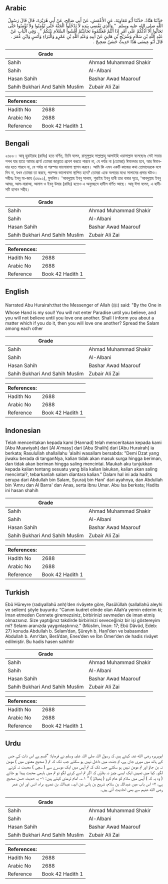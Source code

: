 ## Arabic


<div dir="rtl" lang="ar" style={{fontSize:'larger',backgroundColor:'#f8f9fa',padding:20}}>
حَدَّثَنَا هَنَّادٌ، حَدَّثَنَا أَبُو مُعَاوِيَةَ، عَنِ الأَعْمَشِ، عَنْ أَبِي صَالِحٍ، عَنْ أَبِي هُرَيْرَةَ، قَالَ قَالَ رَسُولُ اللَّهِ صلى الله عليه وسلم ‏ "‏ وَالَّذِي نَفْسِي بِيَدِهِ لاَ تَدْخُلُوا الْجَنَّةَ حَتَّى تُؤْمِنُوا وَلاَ تُؤْمِنُوا حَتَّى تَحَابُّوا أَلاَ أَدُلُّكُمْ عَلَى أَمْرٍ إِذَا أَنْتُمْ فَعَلْتُمُوهُ تَحَابَبْتُمْ أَفْشُوا السَّلاَمَ بَيْنَكُمْ ‏"‏ ‏.‏ وَفِي الْبَابِ عَنْ عَبْدِ اللَّهِ بْنِ سَلاَمٍ وَشُرَيْحِ بْنِ هَانِئٍ عَنْ أَبِيهِ وَعَبْدِ اللَّهِ بْنِ عَمْرٍو وَالْبَرَاءِ وَأَنَسٍ وَابْنِ عُمَرَ ‏.‏ قَالَ أَبُو عِيسَى هَذَا حَدِيثٌ حَسَنٌ صَحِيحٌ ‏.‏
</div>
<div style={{backgroundColor:'#f8f9fa',padding:20, marginBottom: 10}}><table> <thead> <tr> <th>Grade</th> <th></th> </tr> </thead> <tbody> <tr><td>Sahih</td><td>Ahmad Muhammad Shakir</td></tr><tr><td>Sahih</td><td>Al-Albani</td></tr><tr><td>Hasan Sahih</td><td>Bashar Awad Maarouf</td></tr><tr><td>Sahih Bukhari And Sahih Muslim</td><td>Zubair Ali Zai</td></tr></tbody></table><table> <thead> <tr> <th>References:</th> <th></th> </tr> </thead> <tbody><tr><td>Hadith No</td><td>2688</td></tr><tr><td>Arabic No</td><td>2688</td></tr><tr><td>Reference</td><td>Book 42 Hadith 1</td></tr></tbody></table></div>

## Bengali


<div dir="ltr" lang="bn" style={{fontSize:'larger',backgroundColor:'#f8f9fa',padding:20}}>
২৬৮৮। আবূ হুরাইরাহ (রাযিঃ) হতে বর্ণিত, তিনি বলেন, রাসূলুল্লাহ সাল্লাল্লাহু আলাইহি ওয়াসাল্লাম বলেছেনঃ সেই সত্তার শপথ যার হাতে আমার প্রাণ! তোমরা জান্নাতে প্রবেশ করতে পারবে না, যে পর্যন্ত না (তোমরা) ঈমানদার হবে, আর ঈমানদার হতে পারবে না, যে পর্যন্ত না পরস্পর ভালোবাসা স্থাপন করবে। আমি কি এমন একটি কাজের কথা তোমাদেরকে বলে দিব না, যখন তোমরা তা করবে, পরস্পর ভালোবাসা স্থাপিত হবে? তোমরা একে অপরের মধ্যে সালামের প্রসার ঘটাও। সহীহঃ ইবনু মা-জাহ (৩৬৯২), মুসলিম। 'আবদুল্লাহ ইবনু সালাম, শুরাইহ ইবনু হানী তার বাবার সূত্রে, 'আবদুল্লাহ ইবনু আমর, আল-বারাআ, আনাস ও ইবনু উমার (রাযিঃ) হতেও এ অনুচ্ছেদে হাদীস বর্ণিত আছে। আবূ ঈসা বলেন, এ হাদীসটি হাসান সহীহ।
</div>
<div style={{backgroundColor:'#f8f9fa',padding:20, marginBottom: 10}}><table> <thead> <tr> <th>Grade</th> <th></th> </tr> </thead> <tbody> <tr><td>Sahih</td><td>Ahmad Muhammad Shakir</td></tr><tr><td>Sahih</td><td>Al-Albani</td></tr><tr><td>Hasan Sahih</td><td>Bashar Awad Maarouf</td></tr><tr><td>Sahih Bukhari And Sahih Muslim</td><td>Zubair Ali Zai</td></tr></tbody></table><table> <thead> <tr> <th>References:</th> <th></th> </tr> </thead> <tbody><tr><td>Hadith No</td><td>2688</td></tr><tr><td>Arabic No</td><td>2688</td></tr><tr><td>Reference</td><td>Book 42 Hadith 1</td></tr></tbody></table></div>

## English


<div dir="ltr" lang="en" style={{fontSize:'larger',backgroundColor:'#f8f9fa',padding:20}}>
Narrated Abu Hurairah:that the Messenger of Allah (ﷺ) said: "By the One in Whose Hand is my soul! You will not enter Paradise until you believe, and you will not believe until you love one another. Shall I inform you about a matter which if you do it, then you will love one another? Spread the Salam among each other
</div>
<div style={{backgroundColor:'#f8f9fa',padding:20, marginBottom: 10}}><table> <thead> <tr> <th>Grade</th> <th></th> </tr> </thead> <tbody> <tr><td>Sahih</td><td>Ahmad Muhammad Shakir</td></tr><tr><td>Sahih</td><td>Al-Albani</td></tr><tr><td>Hasan Sahih</td><td>Bashar Awad Maarouf</td></tr><tr><td>Sahih Bukhari And Sahih Muslim</td><td>Zubair Ali Zai</td></tr></tbody></table><table> <thead> <tr> <th>References:</th> <th></th> </tr> </thead> <tbody><tr><td>Hadith No</td><td>2688</td></tr><tr><td>Arabic No</td><td>2688</td></tr><tr><td>Reference</td><td>Book 42 Hadith 1</td></tr></tbody></table></div>

## Indonesian


<div dir="ltr" lang="id" style={{fontSize:'larger',backgroundColor:'#f8f9fa',padding:20}}>
Telah menceritakan kepada kami [Hannad] telah menceritakan kepada kami [Abu Muawiyah] dari [Al A'masy] dari [Abu Shalih] dari [Abu Hurairah] ia berkata; Rasulullah shallallahu 'alaihi wasallam bersabda: "Demi Dzat yang jiwaku berada di tanganNya, kalian tidak akan masuk surga hingga beriman, dan tidak akan beriman hingga saling mencintai. Maukah aku tunjukkan kepada kalian tentang sesuatu yang bila kalian lakukan, kalian akan saling mencintai?, tebarkanlah salam diantara kalian." Dalam hal ini ada hadits serupa dari Abdullah bin Salam, Syuraij bin Hani' dari ayahnya, dan Abdullah bin 'Amru dan Al Barra' dan Anas, serta Ibnu Umar. Abu Isa berkata; Hadits ini hasan shahih
</div>
<div style={{backgroundColor:'#f8f9fa',padding:20, marginBottom: 10}}><table> <thead> <tr> <th>Grade</th> <th></th> </tr> </thead> <tbody> <tr><td>Sahih</td><td>Ahmad Muhammad Shakir</td></tr><tr><td>Sahih</td><td>Al-Albani</td></tr><tr><td>Hasan Sahih</td><td>Bashar Awad Maarouf</td></tr><tr><td>Sahih Bukhari And Sahih Muslim</td><td>Zubair Ali Zai</td></tr></tbody></table><table> <thead> <tr> <th>References:</th> <th></th> </tr> </thead> <tbody><tr><td>Hadith No</td><td>2688</td></tr><tr><td>Arabic No</td><td>2688</td></tr><tr><td>Reference</td><td>Book 42 Hadith 1</td></tr></tbody></table></div>

## Turkish


<div dir="ltr" lang="tr" style={{fontSize:'larger',backgroundColor:'#f8f9fa',padding:20}}>
Ebû Hüreyre (radıyallahü anh)’den rivâyete göre, Rasûlüllah (sallallahü aleyhi ve sellem) şöyle buyurdu: “Canım kudret elinde olan Allah’a yemin ederim ki; İman etmeden Cennete giremezsiniz, birbirinizi sevmeden de iman etmiş olmazsınız. Size yaptığınız takdirde birbirinizi seveceğiniz bir işi göstereyim mi? Selamı aranızda yaygınlaştırınız.” (Müslim, İman: 17; Ebû Dâvûd, Edeb: 27) konuda Abdullah b. Selam’dan, Şüreyh b. Hanî’den ve babasından Abdullah b. Amr’dan, Berâ’dan, Enes’den ve İbn Ömer’den de hadis rivâyet edilmiştir. Bu hadis hasen sahihtir
</div>
<div style={{backgroundColor:'#f8f9fa',padding:20, marginBottom: 10}}><table> <thead> <tr> <th>Grade</th> <th></th> </tr> </thead> <tbody> <tr><td>Sahih</td><td>Ahmad Muhammad Shakir</td></tr><tr><td>Sahih</td><td>Al-Albani</td></tr><tr><td>Hasan Sahih</td><td>Bashar Awad Maarouf</td></tr><tr><td>Sahih Bukhari And Sahih Muslim</td><td>Zubair Ali Zai</td></tr></tbody></table><table> <thead> <tr> <th>References:</th> <th></th> </tr> </thead> <tbody><tr><td>Hadith No</td><td>2688</td></tr><tr><td>Arabic No</td><td>2688</td></tr><tr><td>Reference</td><td>Book 42 Hadith 1</td></tr></tbody></table></div>

## Urdu


<div dir="rtl" lang="ur" style={{fontSize:'larger',backgroundColor:'#f8f9fa',padding:20}}>
ابوہریرہ رضی الله عنہ کہتے ہیں کہ رسول اللہ صلی اللہ علیہ وسلم نے فرمایا: ”قسم ہے اس ذات کی جس کے ہاتھ میں میری جان ہے، تم جنت میں داخل نہیں ہو سکتے جب تک کہ تم ( صحیح معنوں میں ) مومن نہ بن جاؤ اور تم مومن نہیں ہو سکتے جب تک کہ تم آپس میں ایک دوسرے سے ( سچی ) محبت نہ کرنے لگو۔ کیا میں تمہیں ایک ایسی چیز نہ بتاؤں کہ اگر تم اسے کرنے لگو تو تم میں باہمی محبت پیدا ہو جائے ( وہ یہ کہ ) آپس میں سلام کو عام کرو ( پھیلاؤ ) “ ۱؎۔ امام ترمذی کہتے ہیں: ۱- یہ حدیث حسن صحیح ہے، ۲- اس باب میں عبداللہ بن سلام، شریح بن ہانی عن ابیہ، عبداللہ بن عمرو، براء، انس اور ابن عمر رضی الله عنہم سے بھی احادیث آئی ہیں۔
</div>
<div style={{backgroundColor:'#f8f9fa',padding:20, marginBottom: 10}}><table> <thead> <tr> <th>Grade</th> <th></th> </tr> </thead> <tbody> <tr><td>Sahih</td><td>Ahmad Muhammad Shakir</td></tr><tr><td>Sahih</td><td>Al-Albani</td></tr><tr><td>Hasan Sahih</td><td>Bashar Awad Maarouf</td></tr><tr><td>Sahih Bukhari And Sahih Muslim</td><td>Zubair Ali Zai</td></tr></tbody></table><table> <thead> <tr> <th>References:</th> <th></th> </tr> </thead> <tbody><tr><td>Hadith No</td><td>2688</td></tr><tr><td>Arabic No</td><td>2688</td></tr><tr><td>Reference</td><td>Book 42 Hadith 1</td></tr></tbody></table></div>